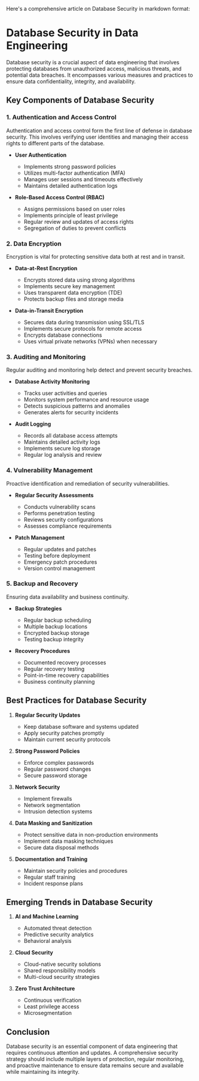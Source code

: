 Here's a comprehensive article on Database Security in markdown format:

# Database Security in Data Engineering

Database security is a crucial aspect of data engineering that involves protecting databases from unauthorized access, malicious threats, and potential data breaches. It encompasses various measures and practices to ensure data confidentiality, integrity, and availability.

## Key Components of Database Security

### 1. Authentication and Access Control
Authentication and access control form the first line of defense in database security. This involves verifying user identities and managing their access rights to different parts of the database.

* **User Authentication**
  - Implements strong password policies
  - Utilizes multi-factor authentication (MFA)
  - Manages user sessions and timeouts effectively
  - Maintains detailed authentication logs

* **Role-Based Access Control (RBAC)**
  - Assigns permissions based on user roles
  - Implements principle of least privilege
  - Regular review and updates of access rights
  - Segregation of duties to prevent conflicts

### 2. Data Encryption

Encryption is vital for protecting sensitive data both at rest and in transit.

* **Data-at-Rest Encryption**
  - Encrypts stored data using strong algorithms
  - Implements secure key management
  - Uses transparent data encryption (TDE)
  - Protects backup files and storage media

* **Data-in-Transit Encryption**
  - Secures data during transmission using SSL/TLS
  - Implements secure protocols for remote access
  - Encrypts database connections
  - Uses virtual private networks (VPNs) when necessary

### 3. Auditing and Monitoring

Regular auditing and monitoring help detect and prevent security breaches.

* **Database Activity Monitoring**
  - Tracks user activities and queries
  - Monitors system performance and resource usage
  - Detects suspicious patterns and anomalies
  - Generates alerts for security incidents

* **Audit Logging**
  - Records all database access attempts
  - Maintains detailed activity logs
  - Implements secure log storage
  - Regular log analysis and review

### 4. Vulnerability Management

Proactive identification and remediation of security vulnerabilities.

* **Regular Security Assessments**
  - Conducts vulnerability scans
  - Performs penetration testing
  - Reviews security configurations
  - Assesses compliance requirements

* **Patch Management**
  - Regular updates and patches
  - Testing before deployment
  - Emergency patch procedures
  - Version control management

### 5. Backup and Recovery

Ensuring data availability and business continuity.

* **Backup Strategies**
  - Regular backup scheduling
  - Multiple backup locations
  - Encrypted backup storage
  - Testing backup integrity

* **Recovery Procedures**
  - Documented recovery processes
  - Regular recovery testing
  - Point-in-time recovery capabilities
  - Business continuity planning

## Best Practices for Database Security

1. **Regular Security Updates**
   - Keep database software and systems updated
   - Apply security patches promptly
   - Maintain current security protocols

2. **Strong Password Policies**
   - Enforce complex passwords
   - Regular password changes
   - Secure password storage

3. **Network Security**
   - Implement firewalls
   - Network segmentation
   - Intrusion detection systems

4. **Data Masking and Sanitization**
   - Protect sensitive data in non-production environments
   - Implement data masking techniques
   - Secure data disposal methods

5. **Documentation and Training**
   - Maintain security policies and procedures
   - Regular staff training
   - Incident response plans

## Emerging Trends in Database Security

1. **AI and Machine Learning**
   - Automated threat detection
   - Predictive security analytics
   - Behavioral analysis

2. **Cloud Security**
   - Cloud-native security solutions
   - Shared responsibility models
   - Multi-cloud security strategies

3. **Zero Trust Architecture**
   - Continuous verification
   - Least privilege access
   - Microsegmentation

## Conclusion

Database security is an essential component of data engineering that requires continuous attention and updates. A comprehensive security strategy should include multiple layers of protection, regular monitoring, and proactive maintenance to ensure data remains secure and available while maintaining its integrity.